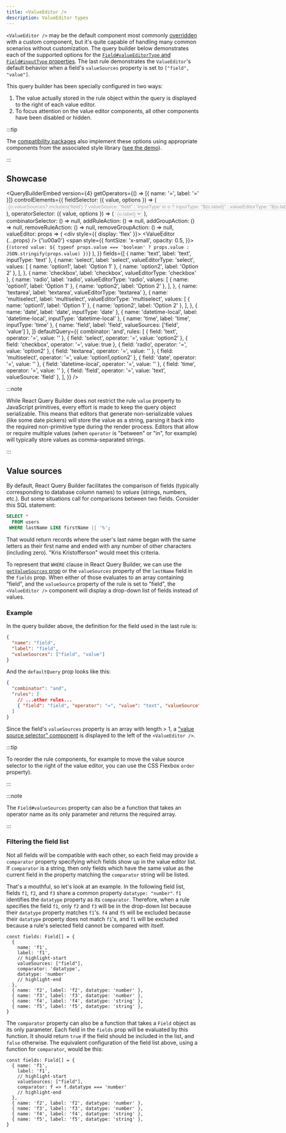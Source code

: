 ```yaml
---
title: <ValueEditor />
description: ValueEditor types
---
```



<TypeScriptAdmonition />

`<ValueEditor />` may be the default component most commonly [overridden](./querybuilder#valueeditor) with a custom component, but it's quite capable of handling many common scenarios without customization. The query builder below demonstrates each of the supported options for the [`Field#valueEditorType` and `Field#inputType` properties](../typescript#fields). The last rule demonstrates the `ValueEditor`'s default behavior when a field's `valueSources` property is set to `["field", "value"]`.

This query builder has been specially configured in two ways:

1. The value actually stored in the rule object within the query is displayed to the right of each value editor.
2. To focus attention on the value editor components, all other components have been disabled or hidden.

:::tip

The [compatibility packages](../compat) also implement these options using appropriate components from the associated style library ([see the demo](/demo)).

:::

## Showcase


<QueryBuilderEmbed
  version={4}
  getOperators={() => [{ name: '=', label: '=' }]}
  controlElements={{
    fieldSelector: ({ value, options }) => (
      <select value={value} disabled>
        {options.map(o => (
          <option key={o.name} value={o.name}>
            {o.valueSources?.includes('field')
              ? `valueSource: "field"`
              : 'inputType' in o
              ? `inputType: "${o.label}"`
              : `valueEditorType: "${o.label}"`}
          </option>
        ))}
      </select>
    ),
    operatorSelector: ({ value, options }) => (
      <select value={value} disabled>
        {options.map(o => (
          <option key={o.name} value={o.name}>
            {o.label}
          </option>
        ))}
      </select>
    ),
    combinatorSelector: () => null,
    addRuleAction: () => null,
    addGroupAction: () => null,
    removeRuleAction: () => null,
    removeGroupAction: () => null,
    valueEditor: props => (
      <div style={{ display: 'flex' }}>
        <ValueEditor {...props} />
        {'\u00a0'}
        <span
          style={{
            fontSize: 'x-small',
            opacity: 0.5,
          }}>{`(stored value: ${
          typeof props.value === 'boolean' ? props.value : JSON.stringify(props.value)
        })`}</span>
      </div>
    ),
  }}
  fields={[
    { name: 'text', label: 'text', inputType: 'text' },
    {
      name: 'select',
      label: 'select',
      valueEditorType: 'select',
      values: [
        { name: 'option1', label: 'Option 1' },
        { name: 'option2', label: 'Option 2' },
      ],
    },
    { name: 'checkbox', label: 'checkbox', valueEditorType: 'checkbox' },
    {
      name: 'radio',
      label: 'radio',
      valueEditorType: 'radio',
      values: [
        { name: 'option1', label: 'Option 1' },
        { name: 'option2', label: 'Option 2' },
      ],
    },
    { name: 'textarea', label: 'textarea', valueEditorType: 'textarea' },
    {
      name: 'multiselect',
      label: 'multiselect',
      valueEditorType: 'multiselect',
      values: [
        { name: 'option1', label: 'Option 1' },
        { name: 'option2', label: 'Option 2' },
      ],
    },
    { name: 'date', label: 'date', inputType: 'date' },
    { name: 'datetime-local', label: 'datetime-local', inputType: 'datetime-local' },
    { name: 'time', label: 'time', inputType: 'time' },
    { name: 'field', label: 'field', valueSources: ['field', 'value'] },
  ]}
  defaultQuery={{
    combinator: 'and',
    rules: [
      { field: 'text', operator: '=', value: '' },
      { field: 'select', operator: '=', value: 'option2' },
      { field: 'checkbox', operator: '=', value: true },
      { field: 'radio', operator: '=', value: 'option2' },
      { field: 'textarea', operator: '=', value: '' },
      { field: 'multiselect', operator: '=', value: 'option1,option2' },
      { field: 'date', operator: '=', value: '' },
      { field: 'datetime-local', operator: '=', value: '' },
      { field: 'time', operator: '=', value: '' },
      { field: 'field', operator: '=', value: 'text', valueSource: 'field' },
    ],
  }}
/>

:::note

While React Query Builder does not restrict the rule `value` property to JavaScript primitives, every effort is made to keep the query object serializable. This means that editors that generate non-serializable values (like some date pickers) will store the value as a string, parsing it back into the required non-primitive type during the render process. Editors that allow or require multiple values (when `operator` is "between" or "in", for example) will typically store values as comma-separated strings.

:::

## Value sources

By default, React Query Builder facilitates the comparison of fields (typically corresponding to database column names) to _values_ (strings, numbers, etc.). But some situations call for comparisons between two fields. Consider this SQL statement:

```sql
SELECT *
  FROM users
 WHERE lastName LIKE firstName || '%';
```

That would return records where the user's last name began with the same letters as their first name and ended with any number of other characters (including zero). "Kris Kristofferson" would meet this criteria.

To represent that `WHERE` clause in React Query Builder, we can use the [`getValueSources` prop](./querybuilder#getvaluesources) or the `valueSources` property of the `lastName` field in the `fields` prop. When either of those evaluates to an array containing "field", and the `valueSource` property of the rule is set to "field", the `<ValueEditor />` component will display a drop-down list of fields instead of values.

### Example

In the query builder above, the definition for the field used in the last rule is:

```json
{
  "name": "field",
  "label": "field",
  "valueSources": ["field", "value"]
}
```

And the `defaultQuery` prop looks like this:

```json
{
  "combinator": "and",
  "rules": [
    // ...other rules...
    { "field": "field", "operator": "=", "value": "text", "valueSource": "field" }
  ]
}
```

Since the field's `valueSources` property is an array with length > 1, a ["value source selector" component](./querybuilder#valuesourceselector) is displayed to the left of the `<ValueEditor />`.

:::tip

To reorder the rule components, for example to move the value source selector to the right of the value editor, you can use the CSS Flexbox `order` property).

:::

:::note

The `Field#valueSources` property can also be a function that takes an operator name as its only parameter and returns the required array.

:::

### Filtering the field list

Not all fields will be compatible with each other, so each field may provide a `comparator` property specifying which fields show up in the value editor list. If `comparator` is a string, then only fields which have the same value as the current field in the property matching the `comparator` string will be listed.

That's a mouthful, so let's look at an example. In the following field list, fields `f1`, `f2`, and `f3` share a common property `datatype: "number"`. `f1` identifies the `datatype` property as its `comparator`. Therefore, when a rule specifies the field `f1`, only `f2` and `f3` will be in the drop-down list because their `datatype` property matches `f1`'s. `f4` and `f5` will be excluded because their `datatype` property does not match `f1`'s, and `f1` will be excluded because a rule's selected field cannot be compared with itself.

```tsx
const fields: Field[] = {
  {
    name: 'f1',
    label: 'f1',
    // highlight-start
    valueSources: ["field"],
    comparator: 'datatype',
    datatype: 'number'
    // highlight-end
  },
  { name: 'f2', label: 'f2', datatype: 'number' },
  { name: 'f3', label: 'f3', datatype: 'number' },
  { name: 'f4', label: 'f4', datatype: 'string' },
  { name: 'f5', label: 'f5', datatype: 'string' },
}
```

The `comparator` property can also be a function that takes a `Field` object as its only parameter. Each field in the `fields` prop will be evaluated by this function. It should return `true` if the field should be included in the list, and `false` otherwise. The equivalent configuration of the field list above, using a function for `comparator`, would be this:

```tsx
const fields: Field[] = {
  { name: 'f1',
    label: 'f1',
    // highlight-start
    valueSources: ["field"],
    comparator: f => f.datatype === 'number'
    // highlight-end
  },
  { name: 'f2', label: 'f2', datatype: 'number' },
  { name: 'f3', label: 'f3', datatype: 'number' },
  { name: 'f4', label: 'f4', datatype: 'string' },
  { name: 'f5', label: 'f5', datatype: 'string' },
}
```
